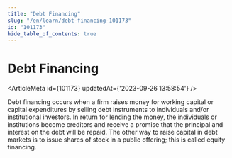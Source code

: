 ```yaml
---
title: "Debt Financing"
slug: "/en/learn/debt-financing-101173"
id: "101173"
hide_table_of_contents: true
---
```



# Debt Financing

<ArticleMeta id={101173} updatedAt={'2023-09-26 13:58:54'} />
<div className='border-solid border-b border-t-0 my-4 border-[var(--ifm-color-gray-300)]' />

Debt financing occurs when a firm raises money for working capital or capital expenditures by selling debt instruments to individuals and/or institutional investors. In return for lending the money, the individuals or institutions become creditors and receive a promise that the principal and interest on the debt will be repaid. The other way to raise capital in debt markets is to issue shares of stock in a public offering; this is called equity financing.
